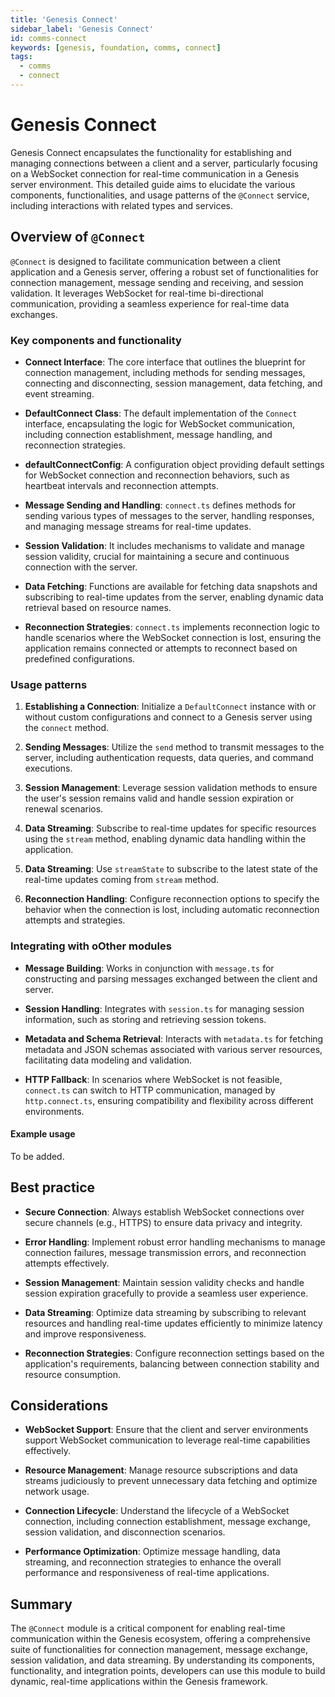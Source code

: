 ```yaml
---
title: 'Genesis Connect'
sidebar_label: 'Genesis Connect'
id: comms-connect
keywords: [genesis, foundation, comms, connect]
tags:
  - comms
  - connect
---
```


# Genesis Connect

Genesis Connect encapsulates the functionality for establishing and managing connections between a client and a server, particularly focusing on a WebSocket connection for real-time communication in a Genesis server environment. This detailed guide aims to elucidate the various components, functionalities, and usage patterns of the `@Connect` service, including interactions with related types and services.

## Overview of `@Connect`

`@Connect` is designed to facilitate communication between a client application and a Genesis server, offering a robust set of functionalities for connection management, message sending and receiving, and session validation. It leverages WebSocket for real-time bi-directional communication, providing a seamless experience for real-time data exchanges.

### Key components and functionality

- **Connect Interface**: The core interface that outlines the blueprint for connection management, including methods for sending messages, connecting and disconnecting, session management, data fetching, and event streaming.

- **DefaultConnect Class**: The default implementation of the `Connect` interface, encapsulating the logic for WebSocket communication, including connection establishment, message handling, and reconnection strategies.

- **defaultConnectConfig**: A configuration object providing default settings for WebSocket connection and reconnection behaviors, such as heartbeat intervals and reconnection attempts.

- **Message Sending and Handling**: `connect.ts` defines methods for sending various types of messages to the server, handling responses, and managing message streams for real-time updates.

- **Session Validation**: It includes mechanisms to validate and manage session validity, crucial for maintaining a secure and continuous connection with the server.

- **Data Fetching**: Functions are available for fetching data snapshots and subscribing to real-time updates from the server, enabling dynamic data retrieval based on resource names.

- **Reconnection Strategies**: `connect.ts` implements reconnection logic to handle scenarios where the WebSocket connection is lost, ensuring the application remains connected or attempts to reconnect based on predefined configurations.

### Usage patterns

1. **Establishing a Connection**: Initialize a `DefaultConnect` instance with or without custom configurations and connect to a Genesis server using the `connect` method.

2. **Sending Messages**: Utilize the `send` method to transmit messages to the server, including authentication requests, data queries, and command executions.

3. **Session Management**: Leverage session validation methods to ensure the user's session remains valid and handle session expiration or renewal scenarios.

4. **Data Streaming**: Subscribe to real-time updates for specific resources using the `stream` method, enabling dynamic data handling within the application.

5. **Data Streaming**: Use `streamState` to subscribe to the latest state of the real-time updates coming from `stream` method. 

6. **Reconnection Handling**: Configure reconnection options to specify the behavior when the connection is lost, including automatic reconnection attempts and strategies.

### Integrating with oOther modules

- **Message Building**: Works in conjunction with `message.ts` for constructing and parsing messages exchanged between the client and server.

- **Session Handling**: Integrates with `session.ts` for managing session information, such as storing and retrieving session tokens.

- **Metadata and Schema Retrieval**: Interacts with `metadata.ts` for fetching metadata and JSON schemas associated with various server resources, facilitating data modeling and validation.

- **HTTP Fallback**: In scenarios where WebSocket is not feasible, `connect.ts` can switch to HTTP communication, managed by `http.connect.ts`, ensuring compatibility and flexibility across different environments.

#### Example usage

To be added.

## Best practice

- **Secure Connection**: Always establish WebSocket connections over secure channels (e.g., HTTPS) to ensure data privacy and integrity.

- **Error Handling**: Implement robust error handling mechanisms to manage connection failures, message transmission errors, and reconnection attempts effectively.

- **Session Management**: Maintain session validity checks and handle session expiration gracefully to provide a seamless user experience.

- **Data Streaming**: Optimize data streaming by subscribing to relevant resources and handling real-time updates efficiently to minimize latency and improve responsiveness.

- **Reconnection Strategies**: Configure reconnection settings based on the application's requirements, balancing between connection stability and resource consumption.

## Considerations

- **WebSocket Support**: Ensure that the client and server environments support WebSocket communication to leverage real-time capabilities effectively.

- **Resource Management**: Manage resource subscriptions and data streams judiciously to prevent unnecessary data fetching and optimize network usage.

- **Connection Lifecycle**: Understand the lifecycle of a WebSocket connection, including connection establishment, message exchange, session validation, and disconnection scenarios.

- **Performance Optimization**: Optimize message handling, data streaming, and reconnection strategies to enhance the overall performance and responsiveness of real-time applications.

## Summary

The `@Connect` module is a critical component for enabling real-time communication within the Genesis ecosystem, offering a comprehensive suite of functionalities for connection management, message exchange, session validation, and data streaming. By understanding its components, functionality, and integration points, developers can use this module to build dynamic, real-time applications within the Genesis framework.
